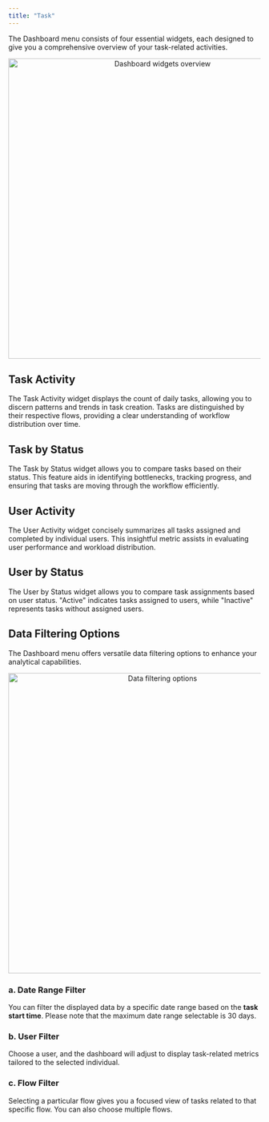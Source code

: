 ```yaml
---
title: "Task"
---
```



The Dashboard menu consists of four essential widgets, each designed to give you a comprehensive overview of your task-related activities.

<div align="center">
  <img src="https://t3837933.p.clickup-attachments.com/t3837933/a2a23d25-b033-4f8a-a141-33a44c87a6ab/image.png" alt="Dashboard widgets overview" width="600" />
</div>

## Task Activity

The Task Activity widget displays the count of daily tasks, allowing you to discern patterns and trends in task creation. Tasks are distinguished by their respective flows, providing a clear understanding of workflow distribution over time.

## Task by Status

The Task by Status widget allows you to compare tasks based on their status. This feature aids in identifying bottlenecks, tracking progress, and ensuring that tasks are moving through the workflow efficiently.

## User Activity

The User Activity widget concisely summarizes all tasks assigned and completed by individual users. This insightful metric assists in evaluating user performance and workload distribution.

## User by Status

The User by Status widget allows you to compare task assignments based on user status. "Active" indicates tasks assigned to users, while "Inactive" represents tasks without assigned users.

## Data Filtering Options

The Dashboard menu offers versatile data filtering options to enhance your analytical capabilities.

<div align="center">
  <img src="https://t3837933.p.clickup-attachments.com/t3837933/64792f0b-c799-4ae7-b6b7-1e9dbaab596c/image.png" alt="Data filtering options" width="600" />
</div>

### a. Date Range Filter

You can filter the displayed data by a specific date range based on the **task start time**. Please note that the maximum date range selectable is 30 days.

### b. User Filter

Choose a user, and the dashboard will adjust to display task-related metrics tailored to the selected individual.

### c. Flow Filter

Selecting a particular flow gives you a focused view of tasks related to that specific flow. You can also choose multiple flows.
